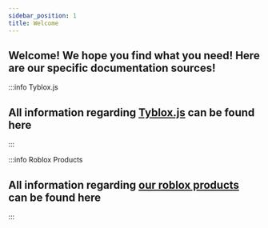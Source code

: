 ```yaml
---
sidebar_position: 1
title: Welcome
---
```


## Welcome! We hope you find what you need! Here are our specific documentation sources!

:::info Tyblox.js

## All information regarding [Tyblox.js](/docs/tyblox-js/intro) can be found here

:::

:::info Roblox Products

## All information regarding [our roblox products](/docs/rbx-products/intro) can be found here

:::

